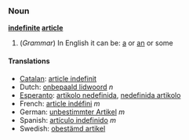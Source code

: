===Noun===
'''[[indefinite]] [[article]]'''

#(''Grammar'') In English it can be: [[a]] or [[an]] or some

====Translations====
*[[Catalan]]: [[article indefinit]]
*Dutch: [[onbepaald lidwoord]] ''n''
*[[Esperanto]]: [[artikolo nedefinida]], [[nedefinida artikolo]]
*French: [[article indéfini]] ''m''
*German: [[unbestimmter Artikel]] ''m''
*Spanish: [[artículo indefinido]] ''m''
*Swedish: [[obestämd artikel]]
